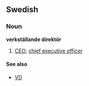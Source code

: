 ==Swedish==
===Noun===
'''verkställande direktör'''

#[[CEO]]; [[chief executive officer]]
====See also====
*[[VD]]